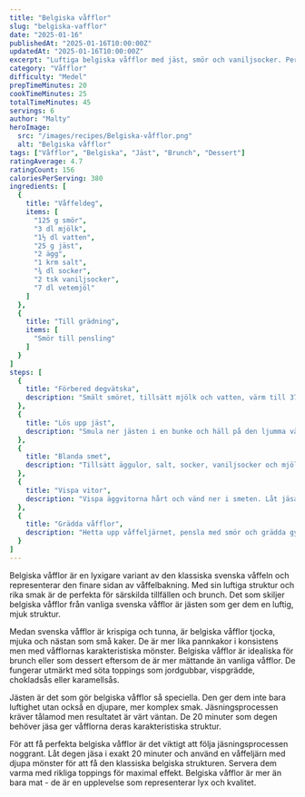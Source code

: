 ```yaml
---
title: "Belgiska våfflor"
slug: "belgiska-vafflor"
date: "2025-01-16"
publishedAt: "2025-01-16T10:00:00Z"
updatedAt: "2025-01-16T10:00:00Z"
excerpt: "Luftiga belgiska våfflor med jäst, smör och vaniljsocker. Perfekta till brunch eller dessert med bär och glass."
category: "Våfflor"
difficulty: "Medel"
prepTimeMinutes: 20
cookTimeMinutes: 25
totalTimeMinutes: 45
servings: 6
author: "Malty"
heroImage:
  src: "/images/recipes/Belgiska-våfflor.png"
  alt: "Belgiska våfflor"
tags: ["Våfflor", "Belgiska", "Jäst", "Brunch", "Dessert"]
ratingAverage: 4.7
ratingCount: 156
caloriesPerServing: 380
ingredients: [
  {
    title: "Våffeldeg",
    items: [
      "125 g smör",
      "3 dl mjölk",
      "1½ dl vatten",
      "25 g jäst",
      "2 ägg",
      "1 krm salt",
      "¾ dl socker",
      "2 tsk vaniljsocker",
      "7 dl vetemjöl"
    ]
  },
  {
    title: "Till grädning",
    items: [
      "Smör till pensling"
    ]
  }
]
steps: [
  {
    title: "Förbered degvätska",
    description: "Smält smöret, tillsätt mjölk och vatten, värm till 37 °C."
  },
  {
    title: "Lös upp jäst",
    description: "Smula ner jästen i en bunke och häll på den ljumma vätskan."
  },
  {
    title: "Blanda smet",
    description: "Tillsätt äggulor, salt, socker, vaniljsocker och mjöl. Rör till en jämn smet."
  },
  {
    title: "Vispa vitor",
    description: "Vispa äggvitorna hårt och vänd ner i smeten. Låt jäsa 20 minuter."
  },
  {
    title: "Grädda våfflor",
    description: "Hetta upp våffeljärnet, pensla med smör och grädda gyllenbruna våfflor."
  }
]
---
```


Belgiska våfflor är en lyxigare variant av den klassiska svenska våffeln och representerar den finare sidan av våffelbakning. Med sin luftiga struktur och rika smak är de perfekta för särskilda tillfällen och brunch. Det som skiljer belgiska våfflor från vanliga svenska våfflor är jästen som ger dem en luftig, mjuk struktur.

Medan svenska våfflor är krispiga och tunna, är belgiska våfflor tjocka, mjuka och nästan som små kaker. De är mer lika pannkakor i konsistens men med våfflornas karakteristiska mönster. Belgiska våfflor är idealiska för brunch eller som dessert eftersom de är mer mättande än vanliga våfflor. De fungerar utmärkt med söta toppings som jordgubbar, vispgrädde, chokladsås eller karamellsås.

Jästen är det som gör belgiska våfflor så speciella. Den ger dem inte bara luftighet utan också en djupare, mer komplex smak. Jäsningsprocessen kräver tålamod men resultatet är värt väntan. De 20 minuter som degen behöver jäsa ger våfflorna deras karakteristiska struktur.

För att få perfekta belgiska våfflor är det viktigt att följa jäsningsprocessen noggrant. Låt degen jäsa i exakt 20 minuter och använd en våffeljärn med djupa mönster för att få den klassiska belgiska strukturen. Servera dem varma med rikliga toppings för maximal effekt. Belgiska våfflor är mer än bara mat - de är en upplevelse som representerar lyx och kvalitet.
